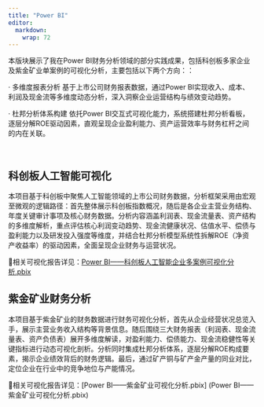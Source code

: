 ```yaml
---
title: "Power BI"
editor: 
  markdown: 
    wrap: 72
---
```


本版块展示了我在Power BI财务分析领域的部分实践成果，包括科创板多家企业及紫金矿业单案例的可视化分析，主要包括以下两个方向：：

· 多维度报表分析
基于上市公司财务报表数据，通过Power BI实现收入、成本、利润及现金流等多维度动态分析，深入洞察企业运营结构与绩效变动趋势。

· 杜邦分析体系构建
依托Power BI交互式可视化能力，系统搭建杜邦分析看板，逐层分解ROE驱动因素，直观呈现企业盈利能力、资产运营效率与财务杠杆之间的内在关联。


&emsp;

## 科创板人工智能可视化
本项目基于科创板中聚焦人工智能领域的上市公司财务数据，分析框架采用由宏观至微观的逻辑路径：首先整体展示科创板指数概况，随后是各企业主营业务结构、年度关键审计事项及核心财务数据。分析内容涵盖利润表、现金流量表、资产结构的多维度解析，重点评估核心利润变动趋势、现金流健康状况、估值水平、偿债与盈利能力以及研发投入强度等维度，并结合杜邦分析模型系统性拆解ROE（净资产收益率）的驱动因素，全面呈现企业财务与运营状况。

📄相关可视化报告详见：[Power BI——科创板人工智能企业多案例可视化分析.pbix](Power BI——科创板人工智能企业多案例可视化分析.pbix)

## 紫金矿业财务分析
本项目基于紫金矿业的财务数据进行财务可视化分析，首先从企业经营状况总览入手，展示主营业务收入结构等背景信息。随后围绕三大财务报表（利润表、现金流量表、资产负债表）展开多维度解读，对盈利能力、偿债能力、现金流稳健性等关键指标进行动态可视化剖析。分析同时集成杜邦分析体系，逐层分解ROE构成要素，揭示企业绩效背后的财务逻辑。最后，通过矿产铜与矿产金产量的同业对比，定位企业在行业中的竞争地位与产能情况。

📄相关可视化报告详见：[Power BI——紫金矿业可视化分析.pbix] (Power BI——紫金矿业可视化分析.pbix)